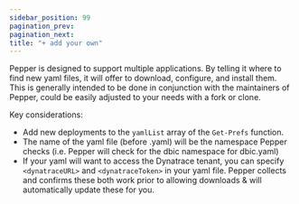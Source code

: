---
sidebar_position: 99
pagination_prev:
pagination_next:
title: "+ add your own"
---

Pepper is designed to support multiple applications. By telling it where to find new yaml files, it will offer to download, configure, and install them. This is generally intended to be done in conjunction with the maintainers of Pepper, could be easily adjusted to your needs with a fork or clone.

Key considerations:

- Add new deployments to the `yamlList` array of the `Get-Prefs` function.
- The name of the yaml file (before .yaml) will be the namespace Pepper checks (i.e. Pepper will check for the dbic namespace for dbic.yaml)
- If your yaml will want to access the Dynatrace tenant, you can specify `<dynatraceURL>` and `<dynatraceToken>` in your yaml file. Pepper collects and confirms these both work prior to allowing downloads & will automatically update these for you.
